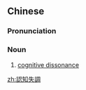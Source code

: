 ==Chinese==
{{zh-forms|s=认知失调|type=22}}

===Pronunciation===
{{zh-pron
|m=rènzhī shītiáo
|cat=n
}}

===Noun===
{{zh-noun}}

# {{lb|zh|psychology}} [[cognitive dissonance]]

[[zh:認知失調]]
